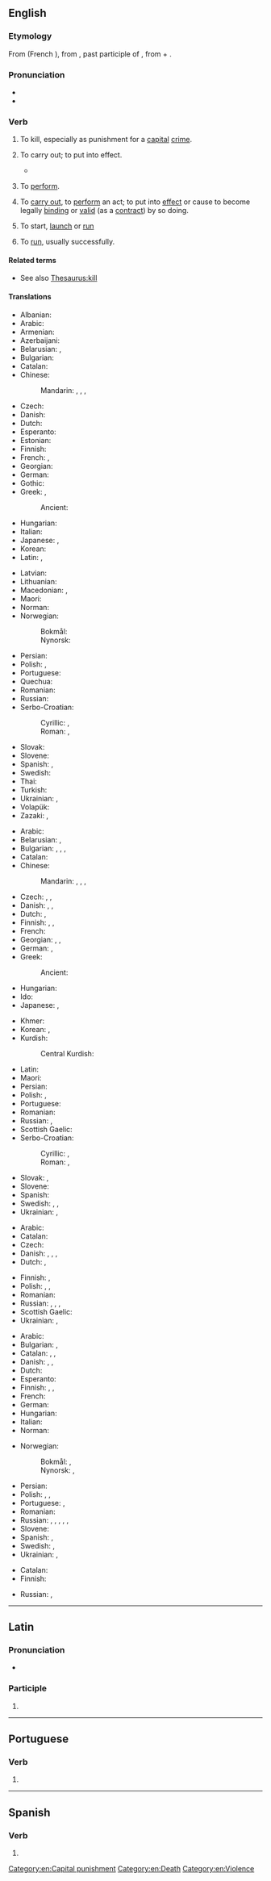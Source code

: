 {{also|exécuté|exécute}}
==English==

===Etymology===
{{root|en|ine-pro|*sekʷ-|id=follow}}
From {{der|en|fro|executer}} (French {{m|fro|exécuter}}), from {{der|en|la|exsecutus}}, past participle of {{m|la|exsequor}}, from {{m|la|ex-||out}} + {{m|la|sequor||to follow}}.

===Pronunciation===
* {{IPA|en|/ˈɛksɪˌkjuːt/}}
* {{audio|en|en-us-execute.ogg|Audio (US)}}

===Verb===
{{en-verb}}

# {{lb|en|transitive}} To kill, especially as punishment for a [[capital]] [[crime]]. [[Category:en:Capital punishment]]
#: {{cot|en|murder}}
#: {{ux|en|There are certain states where it is lawful to '''execute''' prisoners convicted of certain crimes.}}
#: {{ux|en|During World War II, both Nazis and Soviets were known to '''execute''' all who stood in their way.}}
# {{lb|en|transitive}} To carry out; to put into effect.
#: {{ux|en|Your orders have been '''executed''', sir!}}
#: {{ux|en|I'll '''execute''' your orders as soon as this meeting is adjourned.}}
#* {{RQ:Milton Paradise Lost|9|passage=Why delays / His hand to '''execute''' what his decree / Fixed on this day?}}
# {{lb|en|transitive}} To [[perform]].
#: {{ux|en|to '''execute''' a difficult piece of music brilliantly}}
#: {{ux|en|to '''execute''' a turn in ballet}}
# {{lb|en|transitive|law}} To [[carry out]], to [[perform]] an act; to put into [[effect]] or cause to become legally [[binding]] or [[valid]] (as a [[contract]]) by so doing.
#: {{ux|en|to '''execute''' a contract}}
# {{lb|en|transitive|computing}} To start, [[launch]] or [[run]]
#: {{ux|en|to '''execute''' a program}}
#: {{syn|en|start|launch|run|open}}
# {{lb|en|intransitive|computing}} To [[run]], usually successfully.
#: {{ux|en|The program '''executed''', but data problems were discovered.}}

====Related terms====
{{col3|en
|executable
|execution
|executioner
|executive
|executor
|executed
}}
* See also [[Thesaurus:kill]]

====Translations====
{{trans-top|to kill as punishment}}
* Albanian: {{t-needed|sq}}
* Arabic: {{t|ar|أَعْدَمَ}}
* Armenian: {{t-needed|hy}}
* Azerbaijani: {{t|az|edam etmək}}
* Belarusian: {{t|be|[[кара́ць]] [[сме́рць|сме́рцю]]|impf}}, {{t|be|[[пакара́ць]] [[сме́рць|сме́рцю]]|pf}}
* Bulgarian: {{t|bg|екзекути́рам|impf|pf}}
* Catalan: {{t+|ca|executar}}
* Chinese:
*: Mandarin: {{t+|cmn|處決}}, {{t+|cmn|处决|tr=chǔjué}}, {{t+|cmn|處死}}, {{t+|cmn|处死|tr=chǔsǐ}}
* Czech: {{t+|cs|popravit|pf}}
* Danish: {{t|da|henrette}}
* Dutch: {{t+|nl|executeren}}
* Esperanto: {{t|eo|ekzekuti}}
* Estonian: {{t|et|hukkama}}
* Finnish: {{t+|fi|teloittaa}}
* French: {{t+|fr|exécuter}}, {{t+|fr|mettre à mort}}
* Georgian: {{t|ka|სიკვდილით დასჯა}}
* German: {{t+|de|hinrichten}}
* Gothic: {{t|got|𐌳𐌰𐌿𐌸𐌾𐌰𐌽}}
* Greek: {{t+|el|εκτελώ}}, {{t+|el|θανατώνω}}
*: Ancient: {{t|grc|θανατόω}}
* Hungarian: {{t+|hu|kivégez}}
* Italian: {{t+|it|giustiziare}}
* Japanese: {{t+|ja|処刑|alt=処刑する|tr=しょけいする, shokei suru}}, {{t+|ja|消す|tr=けす, kesu}} {{q|slang}}
* Korean: {{t+|ko|처형하다}}
* Latin: {{t|la|carnificō}}, {{t|la|[[ad]] [[necum]] [[mittō]]}}
{{trans-mid}}
* Latvian: {{t-needed|lv}}
* Lithuanian: {{t-needed|lt}}
* Macedonian: {{t|mk|погубува|impf}}, {{t|mk|погуби|pf}}
* Maori: {{t|mi|whakamate}}
* Norman: {{t|nrf|exétchuter}}
* Norwegian:
*: Bokmål: {{t+|nb|henrette}}
*: Nynorsk: {{t|nn|avretta}}
* Persian: {{t|fa|اعدام کردن|tr=e'dâm kardan}}
* Polish: {{t|pl|stracać|impf}}, {{t+|pl|stracić|pf}}
* Portuguese: {{t+|pt|executar}}
* Quechua: {{t|qu|hayratachiy}}
* Romanian: {{t+|ro|executa}}
* Russian: {{t+|ru|казни́ть|impf|pf}}
* Serbo-Croatian:
*: Cyrillic: {{t|sh|сма̀кнути|pf}}, {{t|sh|погу̀бити|pf}}
*: Roman: {{t+|sh|smàknuti|pf}}, {{t+|sh|pogùbiti|pf}}
* Slovak: {{t|sk|popraviť|pf}}
* Slovene: {{t|sl|usmrtiti|pf}}
* Spanish: {{t+|es|ejecutar}}, {{t+|es|ajusticiar}}
* Swedish: {{t+|sv|avrätta}}
* Thai: {{t+|th|ประหาร}}
* Turkish: {{t+|tr|idam etmek}}
* Ukrainian: {{t|uk|стра́чувати|impf}}, {{t|uk|стра́тити|pf}}
* Volapük: {{t+|vo|cödetadeidön}}
* Zazaki: {{t|zza|idam kerden}}, {{t|zza|dard kerden}}
{{trans-bottom}}

{{trans-top|to start a defined process and run it to completion}}
* Arabic: {{t|ar|نَفَّذَ}}
* Belarusian: {{t|be|выко́нваць|impf}}, {{t|be|вы́канаць|pf}}
* Bulgarian: {{t+|bg|изпълня́вам|impf}}, {{t+|bg|изпъ́лня|pf}}, {{t+|bg|извъ́ршвам|impf}}, {{t+|bg|извъ́рша|pf}}
* Catalan: {{t+|ca|executar}}
* Chinese:
*: Mandarin: {{t+|cmn|執行}}, {{t+|cmn|执行|tr=zhíxíng}}, {{t+|cmn|運行}}, {{t+|cmn|运行|tr=yùnxíng}}
* Czech: {{t+|cs|konat|impf}}, {{t+|cs|vykonávat|impf}}, {{t+|cs|vykonat|pf}}
* Danish: {{t|da|afvikle}}, {{t|da|udføre}}, {{t|da|eksekvere}}
* Dutch: {{t+|nl|bewerkstelligen}}, {{t+|nl|uitvoeren}}
* Finnish: {{t+|fi|toteuttaa}}, {{t|fi|panna toimeen}}, {{t|fi|[[panna]] [[täytäntöön]]}}
* French: {{t+|fr|exécuter}}
* Georgian: {{t|ka|შესრულება}}, {{t|ka|ასრულება}}, {{t|ka|სისრულეში მოყვანა}}
* German: {{t+|de|ausführen}}, {{t+|de|durchführen}}
* Greek:
*: Ancient: {{t|grc|ἐνεργέω}}
* Hungarian: {{t+|hu|végrehajt}}
* Ido: {{t+|io|exekutar}}
* Japanese: {{t+|ja|実行|tr=じっこうする, jikkō suru|alt=実行する}}, {{t+|ja|行う|tr=おこなう, okonau}}
{{trans-mid}}
* Khmer: {{t+|km|ប្រតិបត្តិ}}
* Korean: {{t+|ko|실행하다}}, {{t+|ko|행하다}}
* Kurdish:
*: Central Kurdish: {{t|ckb|بردن بەڕێوە}}
* Latin: {{t+|la|fungor}}
* Maori: {{t|mi|whakahaere}}
* Persian: {{t+|fa|انجامیدن}}
* Polish: {{t+|pl|wykonywać|impf}}, {{t+|pl|wykonać|pf}}
* Portuguese: {{t+|pt|executar}}
* Romanian: {{t+|ro|executa}}
* Russian: {{t+|ru|исполня́ть|impf}}, {{t+|ru|испо́лнить|pf}}
* Scottish Gaelic: {{t|gd|cuir an gnìomh}}
* Serbo-Croatian:
*: Cyrillic: {{t|sh|извр́шити|pf}}, {{t|sh|про̀вести|pf}}
*: Roman: {{t+|sh|izvŕšiti}}, {{t+|sh|pròvesti}}
* Slovak: {{t|sk|vykonávať|impf}}, {{t|sk|vykonať|pf}}
* Slovene: {{t|sl|izvršiti|pf}}
* Spanish: {{t+|es|ejecutar}}
* Swedish: {{t+|sv|verkställa}}, {{t+|sv|expediera}}, {{t+|sv|utföra}}
* Ukrainian: {{t|uk|вико́нувати|impf}}, {{t|uk|ви́конати|pf}}
{{trans-bottom}}

{{trans-top|to start a defined process, without regard to whether it runs to completion or not}}
* Arabic: {{t|ar|نَفَّذَ}}
* Catalan: {{t+|ca|executar}}
* Czech: {{t+|cs|provádět}}
* Danish: {{t|da|udføre}}, {{t|da|eksekvere}}, {{t|da|starte}}, {{t|da|påbegynde}}
* Dutch: {{t+|nl|bewerkstelligen}}, {{t+|nl|uitvoeren}}
{{trans-mid}}
* Finnish: {{t+|fi|aloittaa}}, {{t+|fi|käynnistää}}
* Polish: {{t+|pl|uruchomić}}, {{t+|pl|rozpocząć}}, {{t+|pl|zacząć}}
* Romanian: {{t+|ro|executa}}
* Russian: {{t+|ru|выполня́ть|impf}}, {{t+|ru|вы́полнить|pf}}, {{t+|ru|исполня́ть|impf}}, {{t+|ru|испо́лнить|pf}}
* Scottish Gaelic: {{t|gd|cuir an gnìomh}}
* Ukrainian: {{t|uk|вико́нувати|impf}}, {{t|uk|ви́конати|pf}}
{{trans-bottom}}

{{trans-top|to start, launch or run software}}
* Arabic: {{t|ar|نَفَّذَ}}
* Bulgarian: {{t+|bg|изпълня́вам|impf}}, {{t+|bg|изпъ́лня|pf}}
* Catalan: {{t+|ca|executar}}, {{t+|ca|arrancar}}, {{t+|ca|arrencar}}
* Danish: {{t|da|afvikle}}, {{t|da|udføre}}, {{t|da|eksekvere}}
* Dutch: {{t+|nl|uitvoeren}}
* Esperanto: {{t+|eo|plenumi}}
* Finnish: {{t+|fi|ajaa}}, {{t+|fi|suorittaa}}, {{t+|fi|käynnistää}}
* French: {{t+|fr|exécuter}}
* German: {{t+|de|ausführen}}
* Hungarian: {{t+|hu|futtat}}
* Italian: {{t+|it|lanciare}}
* Norman: {{t|nrf|exétchuter}}
{{trans-mid}}
* Norwegian:
*: Bokmål: {{t+|nb|kjøre}}, {{t|nb|eksekvere}}
*: Nynorsk: {{t|nn|køyre}}, {{t|nn|eksekvere}}
* Persian: {{t+|fa|اجرایدن}}
* Polish: {{t+|pl|uruchomić}}, {{t|pl|wystartować}}, {{t+|pl|wykonać}}
* Portuguese: {{t+|pt|executar}}, {{t+|pt|rodar}}
* Romanian: {{t+|ro|executa}}
* Russian: {{t+|ru|прогоня́ть|impf}}, {{t+|ru|прогна́ть|pf}}, {{t+|ru|выполня́ть|impf}}, {{t+|ru|вы́полнить|pf}}, {{t+|ru|запуска́ть|impf}}, {{t+|ru|запусти́ть|pf}}
* Slovene: {{t|sl|zagnati}}
* Spanish: {{t+|es|ejecutar}}, {{t+|es|arrancar}}
* Swedish: {{t+|sv|exekvera}}, {{t+|sv|köra}}
* Ukrainian: {{t|uk|запуска́ти|impf}}, {{t|uk|запусти́ти|pf}}
{{trans-bottom}}

{{trans-top|to sign or otherwise cause a document (especially a contract) to become legally valid}}
* Catalan: {{t+|ca|executar}}
* Finnish: {{t|fi|saattaa voimaan}}
{{trans-mid}}
* Russian: {{t+|ru|подпи́сывать|impf}}, {{t+|ru|подписа́ть|pf}}
{{trans-bottom}}

[[Category:en:Death]]
[[Category:en:Violence]]

----

==Latin==

===Pronunciation===
* {{la-IPA|execūte}}

===Participle===
{{la-part-form|execūte}}

# {{inflection of|la|execūtus||voc|m|s}}

----

==Portuguese==

===Verb===
{{head|pt|verb form}}

# {{pt-verb-form-of|executar}}

----

==Spanish==

===Verb===
{{head|es|verb form}}

# {{es-verb form of|executar}}